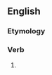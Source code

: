 ==English==

===Etymology===
{{suffix|en|slight|eth|nocat=1}}

===Verb===
{{head|en|verb form}}

# {{en-archaic third-person singular of|slight}}